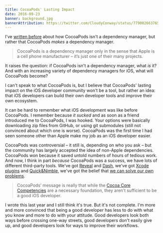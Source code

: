 ```yaml
---
title: CocoaPods' Lasting Impact
date: 2016-09-23
banner: background.jpg
bannerAttribution: https://twitter.com/CloudyConway/status/779002663765700608
---
```



I've [written before](https://ashfurrow.com/blog/building-online-communities/) about how CocoaPods isn't a dependency manager, but rather that CocoaPods _makes_ a dependency manager.


> CocoaPods is a dependency manager only in the sense that Apple is a cell phone manufacturer – it’s just one of their many projects.

It raises the question: if CocoaPods isn't a dependency manager, what _is_ it? And with an increasing variety of dependency managers for iOS, what will CocoaPods become?

I can't speak to what CocoaPods is, but I believe that CocoaPods' lasting impact on the iOS developer community won't be a tool, but rather an idea: that iOS developers can build their own developer tools and improve their own ecosystem.

It can be hard to remember what iOS development was like before CocoaPods. I remember because _it sucked_ and as soon as a friend introduced me to CocoaPods, I was hooked. Your options were basically downloading zip files from GitHub, or using git submodules (still not convinced about which one is worse). CocoaPods was the first time I had seen someone other than Apple make my job as an iOS developer easier.

CocoaPods was controversial – it still is, depending on who you ask – but the community has largely accepted the idea of non-Apple dependencies. CocoaPods won because it saved untold numbers of hours of tedious work. And now, I think in part _because_ CocoaPods was a success, we have lots of different third-party tools. We've got [Reveal](https://revealapp.com) and [Dash](https://kapeli.com/dash), we've got [Xcode plugins](http://alcatraz.io) and [Quick&Nimble](https://github.com/Quick), we've got the belief that [we can solve our own problems](https://speakerdeck.com/jpsim/fixing-the-swift-tooling-problem).

> CocoaPods’ message is really that while the [Cocoa Core Competencies](https://developer.apple.com/library/ios/documentation/General/Conceptual/DevPedia-CocoaCore/) are a necessary foundation, they aren’t sufficient to be a good iOS developer.

I wrote this last year and I still think it's true. But it's not complete. I'm more and more convinced that being a good developer has less to do with what you know and more to do with your attitude. Good developers look both ways before crossing one-way streets, good developers don't easily give up, and good developers look for ways to improve their workflows.
  
